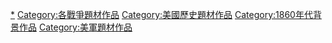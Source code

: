 [[Category:南北戰爭|*]]
[[Category:各戰爭題材作品|Category:各戰爭題材作品]]
[[Category:美國歷史題材作品|Category:美國歷史題材作品]]
[[Category:1860年代背景作品|Category:1860年代背景作品]]
[[Category:美軍題材作品|Category:美軍題材作品]]